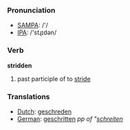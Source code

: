 === Pronunciation ===
*[[w:SAMPA|SAMPA]]: /'/
*[[w:IPA|IPA]]: /'stɻɪdən/

=== Verb ===

'''stridden'''

# past participle of to [[stride]]

=== Translations ===
*[[Dutch]]: [[geschreden]]
*[[German]]: [[geschritten]] ''pp of "[[schreiten]]''